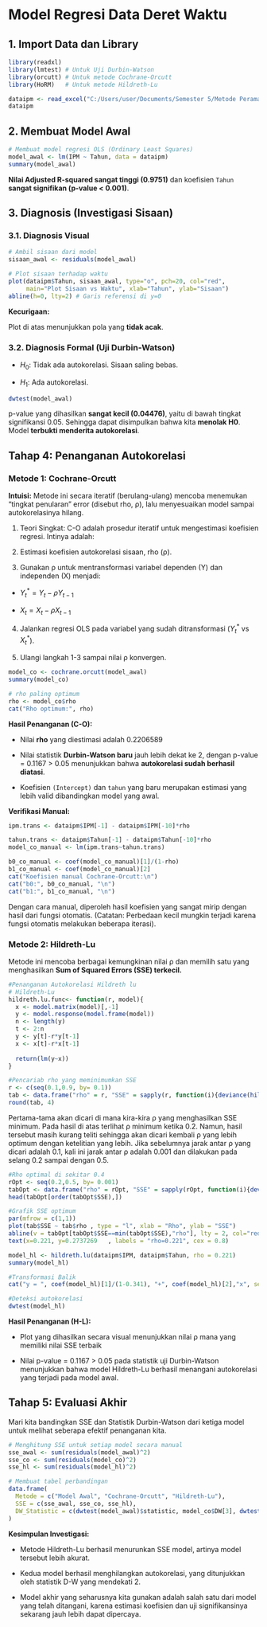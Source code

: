 # Model Regresi Data Deret Waktu

## 1. Import Data dan Library

```r
library(readxl)
library(lmtest) # Untuk Uji Durbin-Watson
library(orcutt) # Untuk metode Cochrane-Orcutt
library(HoRM)   # Untuk metode Hildreth-Lu

dataipm <- read_excel("C:/Users/user/Documents/Semester 5/Metode Peramalan Deret Waktu/Metode-Peramalan-Deret-Waktu/Pertemuan 2/IPM.xlsx", sheet="Sumbar")
dataipm
```

## 2. Membuat Model Awal 

```r
# Membuat model regresi OLS (Ordinary Least Squares)
model_awal <- lm(IPM ~ Tahun, data = dataipm)
summary(model_awal)
```

**Nilai Adjusted R-squared sangat tinggi (0.9751)** dan koefisien `Tahun` **sangat signifikan (p-value \< 0.001)**.

## 3. Diagnosis (Investigasi Sisaan)

### 3.1. Diagnosis Visual

```r
# Ambil sisaan dari model
sisaan_awal <- residuals(model_awal)

# Plot sisaan terhadap waktu
plot(dataipm$Tahun, sisaan_awal, type="o", pch=20, col="red",
     main="Plot Sisaan vs Waktu", xlab="Tahun", ylab="Sisaan")
abline(h=0, lty=2) # Garis referensi di y=0
```

**Kecurigaan:**

Plot di atas menunjukkan pola yang **tidak acak**.

### 3.2. Diagnosis Formal (Uji Durbin-Watson)

-   $H_0$: Tidak ada autokorelasi. Sisaan saling bebas.

-   $H_1$: Ada autokorelasi.

```r
dwtest(model_awal)
```

p-value yang dihasilkan **sangat kecil (0.04476)**, yaitu di bawah tingkat signifikansi 0.05. Sehingga dapat disimpulkan bahwa kita **menolak H0**. Model **terbukti menderita autokorelasi**.

## Tahap 4: Penanganan Autokorelasi

### Metode 1: Cochrane-Orcutt

**Intuisi:** Metode ini secara iteratif (berulang-ulang) mencoba menemukan "tingkat penularan" error (disebut rho, ρ), lalu menyesuaikan model sampai autokorelasinya hilang.

1.  Teori Singkat: C-O adalah prosedur iteratif untuk mengestimasi koefisien regresi. Intinya adalah:

2.  Estimasi koefisien autokorelasi sisaan, rho (ρ).

3.  Gunakan ρ untuk mentransformasi variabel dependen (Y) dan independen (X) menjadi:

-   $Y_t^* =Y_t−\rho Y_{t−1}$

-   $X_t =X_t−\rho X_{t−1}$

4.  Jalankan regresi OLS pada variabel yang sudah ditransformasi ($Y_t^*$ vs $X_t^*$).

5.  Ulangi langkah 1-3 sampai nilai ρ konvergen.

```r
model_co <- cochrane.orcutt(model_awal)
summary(model_co)

# rho paling optimum
rho <- model_co$rho
cat("Rho optimum:", rho)
```

**Hasil Penanganan (C-O):**

-   Nilai **rho** yang diestimasi adalah 0.2206589

-   Nilai statistik **Durbin-Watson baru** jauh lebih dekat ke 2, dengan p-value = 0.1167 \> 0.05 menunjukkan bahwa **autokorelasi sudah berhasil diatasi**.

-   Koefisien `(Intercept)` dan `tahun` yang baru merupakan estimasi yang lebih valid dibandingkan model yang awal.

**Verifikasi Manual:**

```r
ipm.trans <- dataipm$IPM[-1] - dataipm$IPM[-10]*rho

tahun.trans <- dataipm$Tahun[-1] - dataipm$Tahun[-10]*rho
model_co_manual <- lm(ipm.trans~tahun.trans)

b0_co_manual <- coef(model_co_manual)[1]/(1-rho)
b1_co_manual <- coef(model_co_manual)[2]
cat("Koefisien manual Cochrane-Orcutt:\n")
cat("b0:", b0_co_manual, "\n")
cat("b1:", b1_co_manual, "\n")
```

Dengan cara manual, diperoleh hasil koefisien yang sangat mirip dengan hasil dari fungsi otomatis. (Catatan: Perbedaan kecil mungkin terjadi karena fungsi otomatis melakukan beberapa iterasi).

### Metode 2: Hildreth-Lu

Metode ini mencoba berbagai kemungkinan nilai ρ dan memilih satu yang menghasilkan **Sum of Squared Errors (SSE) terkecil.**

```r
#Penanganan Autokorelasi Hildreth lu
# Hildreth-Lu
hildreth.lu.func<- function(r, model){
  x <- model.matrix(model)[,-1]
  y <- model.response(model.frame(model))
  n <- length(y)
  t <- 2:n
  y <- y[t]-r*y[t-1]
  x <- x[t]-r*x[t-1]
  
  return(lm(y~x))
}

#Pencariab rho yang meminimumkan SSE
r <- c(seq(0.1,0.9, by= 0.1))
tab <- data.frame("rho" = r, "SSE" = sapply(r, function(i){deviance(hildreth.lu.func(i, model_awal))}))
round(tab, 4)
```

Pertama-tama akan dicari di mana kira-kira ρ yang menghasilkan SSE minimum. Pada hasil di atas terlihat ρ minimum ketika 0.2. Namun, hasil tersebut masih kurang teliti sehingga akan dicari kembali ρ yang lebih optimum dengan ketelitian yang lebih. Jika sebelumnya jarak antar ρ yang dicari adalah 0.1, kali ini jarak antar ρ adalah 0.001 dan dilakukan pada selang 0.2 sampai dengan 0.5.

```r
#Rho optimal di sekitar 0.4
rOpt <- seq(0.2,0.5, by= 0.001)
tabOpt <- data.frame("rho" = rOpt, "SSE" = sapply(rOpt, function(i){deviance(hildreth.lu.func(i, model_awal))}))
head(tabOpt[order(tabOpt$SSE),])
```

```r
#Grafik SSE optimum
par(mfrow = c(1,1))
plot(tab$SSE ~ tab$rho , type = "l", xlab = "Rho", ylab = "SSE")
abline(v = tabOpt[tabOpt$SSE==min(tabOpt$SSE),"rho"], lty = 2, col="red",lwd=2)
text(x=0.221, y=0.2737269	, labels = "rho=0.221", cex = 0.8)
```

```r
model_hl <- hildreth.lu(dataipm$IPM, dataipm$Tahun, rho = 0.221)
summary(model_hl)
```

```r
#Transformasi Balik
cat("y = ", coef(model_hl)[1]/(1-0.341), "+", coef(model_hl)[2],"x", sep = "")
```

```r
#Deteksi autokorelasi
dwtest(model_hl)
```

**Hasil Penanganan (H-L):**

-   Plot yang dihasilkan secara visual menunjukkan nilai ρ mana yang memiliki nilai SSE terbaik

-   Nilai p-value = 0.1167 \> 0.05 pada statistik uji Durbin-Watson menunjukkan bahwa model Hildreth-Lu berhasil menangani autokorelasi yang terjadi pada model awal.

## Tahap 5: Evaluasi Akhir

Mari kita bandingkan SSE dan Statistik Durbin-Watson dari ketiga model untuk melihat seberapa efektif penanganan kita.

```r
# Menghitung SSE untuk setiap model secara manual
sse_awal <- sum(residuals(model_awal)^2)
sse_co <- sum(residuals(model_co)^2)
sse_hl <- sum(residuals(model_hl)^2)

# Membuat tabel perbandingan
data.frame(
  Metode = c("Model Awal", "Cochrane-Orcutt", "Hildreth-Lu"),
  SSE = c(sse_awal, sse_co, sse_hl),
  DW_Statistic = c(dwtest(model_awal)$statistic, model_co$DW[3], dwtest(model_hl)$statistic)
)
```

**Kesimpulan Investigasi:**

-   Metode Hildreth-Lu berhasil menurunkan SSE model, artinya model tersebut lebih akurat.

-   Kedua model berhasil menghilangkan autokorelasi, yang ditunjukkan oleh statistik D-W yang mendekati 2.

-   Model akhir yang seharusnya kita gunakan adalah salah satu dari model yang telah ditangani, karena estimasi koefisien dan uji signifikansinya sekarang jauh lebih dapat dipercaya.

